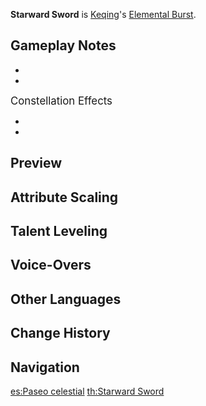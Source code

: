 {{Talent Infobox
|image         = Talent Starward Sword.png
|character     = Keqing
|type          = Elemental Burst
|info          = Keqing unleashes the power of lightning, dealing {{Color|Electro DMG}} in an [[AoE|AOE]]<!--in-game spelling-->.<br />She then blends into the shadow of her blade, striking a series of thunderclap-blows to nearby opponents simultaneously that deal multiple instances of {{Color|Electro DMG}}.<br />The final attack deals massive {{Color|AoE Electro DMG}}.
|energyCost    = 40
|CD            = 12s
|attr1         = Skill DMG
|value1        = 88–187%
|attr2         = Consecutive Slash DMG (×8)
|value2        = 24–51%
|attr3         = Last Attack DMG
|value3        = 189–401%
|utility1      = AoE
|scale_att1    = ATK
}}
{{Description|The swiftest technique in Keqing's personal arsenal is fast enough to bring stars crashing down.}}
'''Starward Sword''' is [[Keqing]]'s [[Elemental Burst]].

==Gameplay Notes==
*{{TalentNote|icd|Skill DMG, Consecutive Slash DMG,|2.5|3|Last Attack DMG}}
*{{TalentNote|character=Keqing|talent=Starward Sword|ascension|2|Aristocratic Dignity}}

;<big>Constellation Effects</big>
*{{TalentNote|constellation|3|Foreseen Reformation}}
*{{TalentNote|constellation|6|Tenacious Star}}

==Preview==
{{Preview
|file    = Starward Sword Preview
}}

==Attribute Scaling==
{{Talent Scaling
|talentType=Elemental Burst
|levels=14
|order=skilldmg,consecutiveslashdmg,lastattackdmg,cd,energycost
|titles=Skill DMG (%),Consecutive Slash DMG (%),Last Attack DMG (%),CD,Energy Cost
|skilldmg_1=88
|skilldmg_2=94.6
|skilldmg_3=101.2
|skilldmg_4=110
|skilldmg_5=116.6
|skilldmg_6=123.2
|skilldmg_7=132
|skilldmg_8=140.8
|skilldmg_9=149.6
|skilldmg_10=158.4
|skilldmg_11=167.2
|skilldmg_12=176
|skilldmg_13=187
|skilldmg_14= 198
|consecutiveslashdmg_1=24*8
|consecutiveslashdmg_2=25.8*8
|consecutiveslashdmg_3=27.6*8
|consecutiveslashdmg_4=30*8
|consecutiveslashdmg_5=31.8*8
|consecutiveslashdmg_6=33.6*8
|consecutiveslashdmg_7=36*8
|consecutiveslashdmg_8=38.4*8
|consecutiveslashdmg_9=40.8*8
|consecutiveslashdmg_10=43.2*8
|consecutiveslashdmg_11=45.6*8
|consecutiveslashdmg_12=48*8
|consecutiveslashdmg_13=51*8
|consecutiveslashdmg_14= 54*8
|lastattackdmg_1=188.8
|lastattackdmg_2=202.96
|lastattackdmg_3=217.12
|lastattackdmg_4=236
|lastattackdmg_5=250.16
|lastattackdmg_6=264.32
|lastattackdmg_7=283.2
|lastattackdmg_8=302.08
|lastattackdmg_9=320.96
|lastattackdmg_10=339.84
|lastattackdmg_11=358.72
|lastattackdmg_12=377.6
|lastattackdmg_13=401.2
|lastattackdmg_14=424.8
|cd=12s
|energycost=40
}}

==Talent Leveling==
{{Talent Upgrade|Keqing}}

==Voice-Overs==
{{Talent VO}}

==Other Languages==
{{Other Languages
|en      = Starward Sword
|zhs     = 天街巡游
|zhs_rm  = Tiān Jiē Xúnyóu
|zht     = 天街巡遊
|zht_rm  = Tiān Jiē Xúnyóu
|zh_tl   = Stroll in the Sky Streets
|ja      = 天街巡遊
|ja_rm   = Tengai Junyuu{{Assumed}}
|ja_tl   = Sky Boulevard Tour{{Sino|ja}}
|ko      = 천가 순유
|ko_rm   = Cheonga Sunyu
|ko_tl   = Celestial Tour
|es      = Paseo celestial
|es_tl   = Celestial Walk
|fr      = Promenade céleste
|fr_tl   = Celestial Walk
|ru      = Меч небесного тракта
|ru_tl   = Sword of the Heavenly Tract
|th      = Starward Sword
|vi      = Tuần Du Thiên Nhai
|vi_tl   = 
|de      = Himmelswanderung
|de_tl   = Sky Wandering
|id      = Starward Sword
|pt      = Passeio Celestial
|pt_tl   = Celestial Walk
}}

==Change History==
{{Change History|1.0}}

==Navigation==
{{Talent Navbox|Keqing}}

[[es:Paseo celestial]]
[[th:Starward Sword]]
